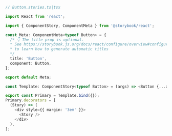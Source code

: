 ```ts
// Button.stories.ts|tsx

import React from 'react';

import { ComponentStory, ComponentMeta } from '@storybook/react';

const Meta: ComponentMeta<typeof Button> = {
  /* 👇 The title prop is optional.
  * See https://storybook.js.org/docs/react/configure/overview#configure-story-loading
  * to learn how to generate automatic titles
  */
  title: 'Button',
  component: Button,
};

export default Meta;

const Template: ComponentStory<typeof Button> = (args) => <Button {...args} />;

export const Primary = Template.bind({});
Primary.decorators = [
  (Story) => (
    <div style={{ margin: '3em' }}>
      <Story />
    </div>
  ),
];
```